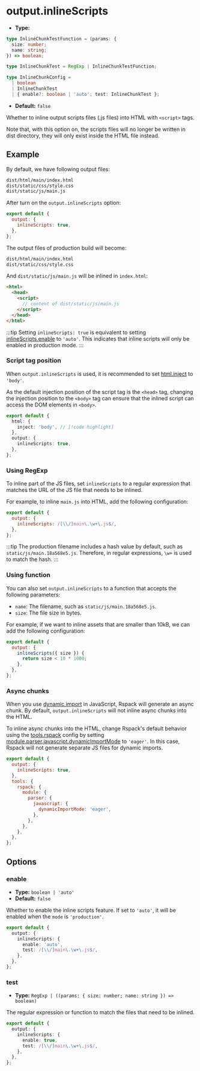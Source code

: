 # output.inlineScripts

- **Type:**

```ts
type InlineChunkTestFunction = (params: {
  size: number;
  name: string;
}) => boolean;

type InlineChunkTest = RegExp | InlineChunkTestFunction;

type InlineChunkConfig =
  | boolean
  | InlineChunkTest
  | { enable?: boolean | 'auto'; test: InlineChunkTest };
```

- **Default:** `false`

Whether to inline output scripts files (.js files) into HTML with `<script>` tags.

Note that, with this option on, the scripts files will no longer be written in dist directory, they will only exist inside the HTML file instead.

## Example

By default, we have following output files:

```bash
dist/html/main/index.html
dist/static/css/style.css
dist/static/js/main.js
```

After turn on the `output.inlineScripts` option:

```js
export default {
  output: {
    inlineScripts: true,
  },
};
```

The output files of production build will become:

```bash
dist/html/main/index.html
dist/static/css/style.css
```

And `dist/static/js/main.js` will be inlined in `index.html`:

```html
<html>
  <head>
    <script>
      // content of dist/static/js/main.js
    </script>
  </head>
</html>
```

:::tip
Setting `inlineScripts: true` is equivalent to setting [inlineScripts.enable](#enable) to `'auto'`. This indicates that inline scripts will only be enabled in production mode.
:::

### Script tag position

When `output.inlineScripts` is used, it is recommended to set [html.inject](/config/html/inject) to `'body'`.

As the default injection position of the script tag is the `<head>` tag, changing the injection position to the `<body>` tag can ensure that the inlined script can access the DOM elements in `<body>`.

```ts
export default {
  html: {
    inject: 'body', // [!code highlight]
  },
  output: {
    inlineScripts: true,
  },
};
```

### Using RegExp

To inline part of the JS files, set `inlineScripts` to a regular expression that matches the URL of the JS file that needs to be inlined.

For example, to inline `main.js` into HTML, add the following configuration:

```js
export default {
  output: {
    inlineScripts: /[\\/]main\.\w+\.js$/,
  },
};
```

:::tip
The production filename includes a hash value by default, such as `static/js/main.18a568e5.js`. Therefore, in regular expressions, `\w+` is used to match the hash.
:::

### Using function

You can also set `output.inlineScripts` to a function that accepts the following parameters:

- `name`: The filename, such as `static/js/main.18a568e5.js`.
- `size`: The file size in bytes.

For example, if we want to inline assets that are smaller than 10kB, we can add the following configuration:

```js
export default {
  output: {
    inlineScripts({ size }) {
      return size < 10 * 1000;
    },
  },
};
```

### Async chunks

When you use [dynamic import](https://developer.mozilla.org/en-US/docs/Web/JavaScript/Reference/Operators/import) in JavaScript, Rspack will generate an async chunk. By default, `output.inlineScripts` will not inline async chunks into the HTML.

To inline async chunks into the HTML, change Rspack's default behavior using the [tools.rspack](/config/tools/rspack) config by setting [module.parser.javascript.dynamicImportMode](https://rspack.dev/config/module#moduleparserjavascriptdynamicimportmode) to `'eager'`. In this case, Rspack will not generate separate JS files for dynamic imports.

```js
export default {
  output: {
    inlineScripts: true,
  },
  tools: {
    rspack: {
      module: {
        parser: {
          javascript: {
            dynamicImportMode: 'eager',
          },
        },
      },
    },
  },
};
```

## Options

### enable

- **Type:** `boolean | 'auto'`
- **Default:** `false`

Whether to enable the inline scripts feature. If set to `'auto'`, it will be enabled when the `mode` is `'production'`.

```ts
export default {
  output: {
    inlineScripts: {
      enable: 'auto',
      test: /[\\/]main\.\w+\.js$/,
    },
  },
};
```

### test

- **Type:** `RegExp | ((params: { size: number; name: string }) => boolean)`

The regular expression or function to match the files that need to be inlined.

```ts
export default {
  output: {
    inlineScripts: {
      enable: true,
      test: /[\\/]main\.\w+\.js$/,
    },
  },
};
```

